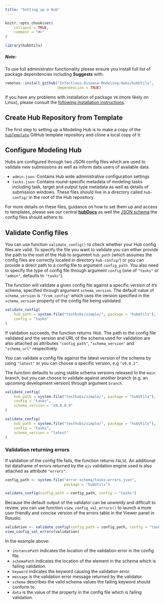 ```yaml
---
title: "Setting up a Hub"
---
```


```r
knitr::opts_chunk$set(
    collapse = TRUE,
    comment = "#>"
)
```

```r
library(hubUtils)
```

<div class="alert alert-info" role="alert">

<h5> **Note:** </h5>

To use full administrator functionality please ensure you install full list of package dependencies including **Suggests** with:

```r
remotes::install_github("Infectious-Disease-Modeling-Hubs/hubUtils",
                        dependencies = TRUE)
```

If you have any problems with installation of package `V8` (more likely on Linux), please consult the [following installation instructions](https://github.com/jeroen/V8#installation).

</div>

## Create Hub Repository from Template

The first step to setting up a Modeling Hub is to make a copy of the [`hubTemplate`](https://github.com/Infectious-Disease-Modeling-Hubs/hubTemplate) GitHub template repository and clone a local copy of it.


## Configure Modeling Hub

Hubs are configured through two JSON config files which are used to validate new submissions as well as inform data users of available data.

- `admin.json`: Contains Hub wide administrative configuration settings
- `tasks.json`: Contains round-specific metadata of modeling tasks including task, target and output type metadata as well as details of submission windows.
These files should live in a directory called `hub-config/` in the root of the Hub repository.


For more details on these files, guidance on how to set them up and access to templates, please see our central [**hubDocs**](https://github.com/Infectious-Disease-Modeling-Hubs/hubDocs) as well the [JSON schema](https://github.com/Infectious-Disease-Modeling-Hubs/schemas) the config files should adhere to.


## Validate Config files


You can use function `validate_config()` to check whether your Hub config files are valid. To specify the file you want to validate you can either provide the path to the root of the Hub to argument `hub_path` (which assumes the config files are correctly located in directory `hub-config/`) or you can provide a direct path to a config file to argument `config_path`. You also need to specify the type of config file through argument `config` (one of `"tasks"` or `"admin"`, defaults to `"tasks"`).

The function will validate a given config file against a specific version of it's schema, specified through argument `schema_version`. The default value of `schema_version` is `"from_config"` which uses the version specified in the `schema_version` property of the config file being validated. 


```r
validate_config(
    hub_path = system.file("testhubs/simple/", package = "hubUtils"),
    config = "tasks"
)
```

If validation succeeds, the function returns `TRUE`. The path to the config file validated and the version and URL of the schema used for validation are also attached as attributes `"config_path"`, `"schema_version"` and `"schema_url"` respectively.


You can validate a config file against the latest version of the schema by using `"latest"` or you can choose a specific version, e.g `"v0.0.1"`. 

The function defaults to using stable schema versions released to the `main` branch, but you can choose to validate against another branch (e.g. an upcoming development version) through argument `branch`.

```r
validate_config(
    hub_path = system.file("testhubs/simple/", package = "hubUtils"),
    config = "tasks",
    schema_version = "v0.0.0.9"
)
```


```r
validate_config(
    hub_path = system.file("testhubs/simple/", package = "hubUtils"),
    config = "tasks",
    schema_version = "latest"
)
```


### Validation returning errors

If validation of the config file fails, the function returns `FALSE`. An additional list dataframe of errors returned by the `ajv` validation engine used is also attached as attribute `"errors"`.


```r
config_path <- system.file("error-schema/tasks-errors.json", 
                           package = "hubUtils")
```

```r
validate_config(config_path = config_path, config = "tasks")
```

Because the default output of the validator can be unwieldy and difficult to review, you can use function `view_config_val_errors()` to launch a more user friendly and concise version of the errors table in the Viewer panel in Rstudio. 

```r
validation <- validate_config(config_path = config_path, config = "tasks")
view_config_val_errors(validation)
```


In the example above: 

- `instancePath` indicates the location of the validation error in the config file.
- `schemaPath` indicates the location of the element in the schema which is failing validation.
- `keyword` indicates the keyword causing the validation error.
- `message` is the validation error message returned by the validator.
- `schema` describes the valid schema values the failing keyword should conform to.
- `data` is the value of the property in the config file which is failing validation.

